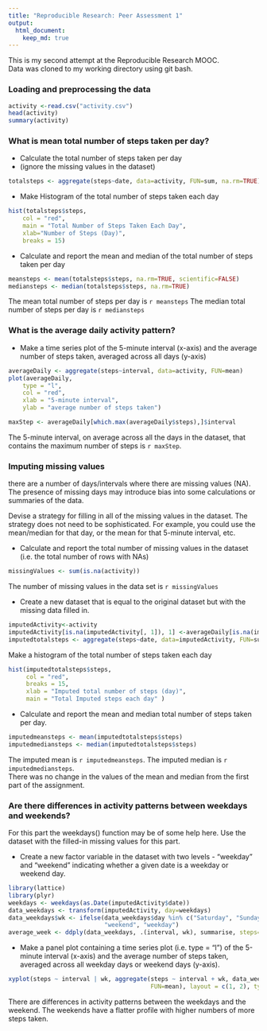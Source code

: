 ```yaml
---
title: "Reproducible Research: Peer Assessment 1"
output: 
  html_document:
    keep_md: true
---
```

This is my second attempt at the Reproducible Research MOOC.  
Data was cloned to my working directory using git bash.

### Loading and preprocessing the data

```r
activity <-read.csv("activity.csv")
head(activity)
summary(activity)
```

### What is mean total number of steps taken per day?

- Calculate the total number of steps taken per day
- (ignore the missing values in the dataset)
```r
totalsteps <- aggregate(steps~date, data=activity, FUN=sum, na.rm=TRUE)
```

- Make Histogram of the total number of steps taken each day
```r
hist(totalsteps$steps, 
    col = "red", 
    main = "Total Number of Steps Taken Each Day", 
    xlab="Number of Steps (Day)", 
    breaks = 15)
```

- Calculate and report the mean and median of the total number of steps taken 
per day 
```r
meansteps <- mean(totalsteps$steps, na.rm=TRUE, scientific=FALSE)
mediansteps <- median(totalsteps$steps, na.rm=TRUE)
```

The mean total number of steps per day is `r meansteps` 
The median total number of steps per day is `r mediansteps`

### What is the average daily activity pattern?
- Make a time series plot of the 5-minute interval (x-axis) and the average 
number of steps taken, averaged across all days (y-axis)

```r
averageDaily <- aggregate(steps~interval, data=activity, FUN=mean)
plot(averageDaily, 
    type = "l", 
    col = "red",
    xlab = "5-minute interval", 
    ylab = "average number of steps taken")

maxStep <- averageDaily[which.max(averageDaily$steps),]$interval
```

The 5-minute interval, on average across all the days in the dataset, that 
contains the maximum number of steps is `r maxStep`.

### Imputing missing values
there are a number of days/intervals where there are missing values (NA). 
The presence of missing days may introduce bias into some calculations or 
summaries of the data.

Devise a strategy for filling in all of the missing values in the dataset. 
The strategy does not need to be sophisticated. For example, you could use 
the mean/median for that day, or the mean for that 5-minute interval, etc.

- Calculate and report the total number of missing values in the dataset 
(i.e. the total number of rows with NAs)

```r
missingValues <- sum(is.na(activity))
```

The number of missing values in the data set is `r missingValues`

- Create a new dataset that is equal to the original dataset but with the 
missing data filled in.  
```r
imputedActivity<-activity
imputedActivity[is.na(imputedActivity[, 1]), 1] <-averageDaily[is.na(imputedActivity[, 1]),2]
imputedtotalsteps <- aggregate(steps~date, data=imputedActivity, FUN=sum)
```

Make a histogram of the total number of steps taken each day
```r
hist(imputedtotalsteps$steps, 
     col = "red",
     breaks = 15, 
     xlab = "Imputed total number of steps (day)", 
     main = "Total Imputed steps each day" )
```

- Calculate and report the mean and median total number of steps taken per day. 
```r
imputedmeansteps <- mean(imputedtotalsteps$steps)
imputedmediansteps <- median(imputedtotalsteps$steps)

```

The imputed mean is `r imputedmeansteps`.
The imputed median is `r imputedmediansteps`.   
There was no change in the values of the mean and median from the first part of 
the assignment.

### Are there differences in activity patterns between weekdays and weekends?

For this part the weekdays() function may be of some help here. 
Use the dataset with the filled-in missing values for this part.

- Create a new factor variable in the dataset with two levels - "weekday" 
and "weekend" indicating whether a given date is a weekday or weekend day.

```r
library(lattice)
library(plyr)
weekdays <- weekdays(as.Date(imputedActivity$date))
data_weekdays <- transform(imputedActivity, day=weekdays)
data_weekdays$wk <- ifelse(data_weekdays$day %in% c("Saturday", "Sunday"),
                           "weekend", "weekday")
average_week <- ddply(data_weekdays, .(interval, wk), summarise, steps=mean(steps))
```

- Make a panel plot containing a time series plot (i.e. type = "l") of the 
5-minute interval (x-axis) and the average number of steps taken, averaged 
across all weekday days or weekend days (y-axis). 
```r
xyplot(steps ~ interval | wk, aggregate(steps ~ interval + wk, data_weekdays, 
                                        FUN=mean), layout = c(1, 2), type="l")                              
```

There are differences in activity patterns between the weekdays and the weekend.
The weekends have a flatter profile with higher numbers of more steps taken.